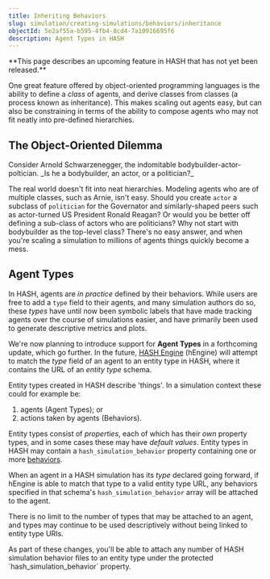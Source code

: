 ```yaml
---
title: Inheriting Behaviors
slug: simulation/creating-simulations/behaviors/inheritance
objectId: 5e2af55a-b595-4fb4-8cd4-7a10916695f6
description: Agent Types in HASH
---
```


<Hint style="warning">
  **This page describes an upcoming feature in HASH that has not yet been
  released.**
</Hint>

One great feature offered by object-oriented programming languages is the ability to define a _class_ of agents, and derive classes from classes \(a process known as inheritance\). This makes scaling out agents easy, but can also be constraining in terms of the ability to compose agents who may not fit neatly into pre-defined hierarchies.

## The Object-Oriented Dilemma

<Hint style="info">
  Consider Arnold Schwarzenegger, the indomitable bodybuilder-actor-poltician.
  _Is he a bodybuilder, an actor, or a politician?_
</Hint>

The real world doesn't fit into neat hierarchies. Modeling agents who are of multiple classes, such as Arnie, isn't easy. Should you create `actor` a subclass of `politician` for the Governator and similarly-shaped peers such as actor-turned US President Ronald Reagan? Or would you be better off defining a sub-class of actors who are politicians? Why not start with bodybuilder as the top-level class? There's no easy answer, and when you're scaling a simulation to millions of agents things quickly become a mess.

## Agent Types

In HASH, agents are _in practice_ defined by their behaviors. While users are free to add a `type` field to their agents, and many simulation authors do so, these _types_ have until now been symbolic labels that have made tracking agents over the course of simulations easier, and have primarily been used to generate descriptive metrics and plots.

We're now planning to introduce support for **Agent Types** in a forthcoming update, which go further. In the future, [HASH Engine](/platform/engine) (hEngine) will attempt to match the _type_ field of an agent to an entity type in HASH, where it contains the URL of an _entity type_ schema.

Entity types created in HASH describe 'things'. In a simulation context these could for example be:

1. agents \(Agent Types\); or
1. actions taken by agents \(Behaviors\).

Entity types consist of _properties_, each of which has their _own_ property types, and in some cases these may have _default values_. Entity types in HASH may contain a `hash_simulation_behavior` property containing one or more [behaviors](/docs/simulation/creating-simulations/behaviors).

When an agent in a HASH simulation has its _type_ declared going forward, if hEngine is able to match that type to a valid entity type URL, any behaviors specified in that schema's `hash_simulation_behavior` array will be attached to the agent.

There is no limit to the number of types that may be attached to an agent, and types may continue to be used descriptively without being linked to entity type URIs.

<Hint style="info">
  As part of these changes, you'll be able to attach any number of HASH
  simulation behavior files to an entity type under the protected
  `hash_simulation_behavior` property.
</Hint>
